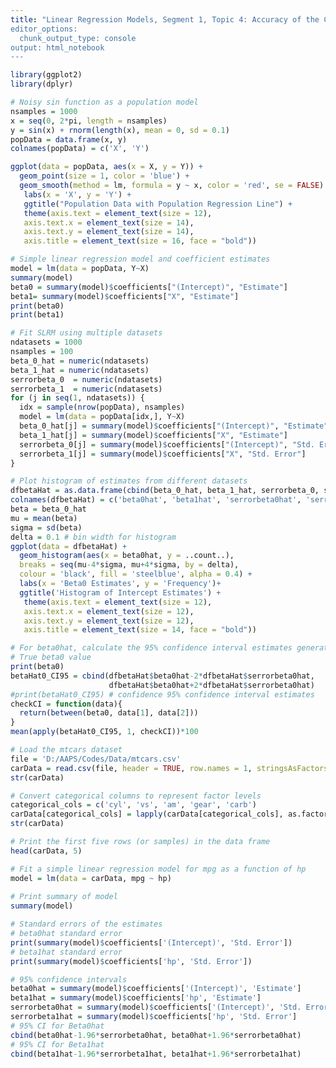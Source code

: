 ```yaml
---
title: "Linear Regression Models, Segment 1, Topic 4: Accuracy of the Coefficient Estimates: Standard Errors, Confidence Intervals, & Hypothesis Tests
editor_options:
  chunk_output_type: console
output: html_notebook
---
```


```r
library(ggplot2)
library(dplyr)
```

```r
# Noisy sin function as a population model
nsamples = 1000
x = seq(0, 2*pi, length = nsamples)
y = sin(x) + rnorm(length(x), mean = 0, sd = 0.1)
popData = data.frame(x, y)
colnames(popData) = c('X', 'Y')

ggplot(data = popData, aes(x = X, y = Y)) +
  geom_point(size = 1, color = 'blue') + 
  geom_smooth(method = lm, formula = y ~ x, color = 'red', se = FALSE) +
   labs(x = 'X', y = 'Y') + 
   ggtitle("Population Data with Population Regression Line") +
   theme(axis.text = element_text(size = 12),
   axis.text.x = element_text(size = 14),
   axis.text.y = element_text(size = 14),
   axis.title = element_text(size = 16, face = "bold"))
```

```r
# Simple linear regression model and coefficient estimates
model = lm(data = popData, Y~X)
summary(model)
beta0 = summary(model)$coefficients["(Intercept)", "Estimate"]
beta1= summary(model)$coefficients["X", "Estimate"]
print(beta0)
print(beta1)
```

```r
# Fit SLRM using multiple datasets
ndatasets = 1000
nsamples = 100
beta_0_hat = numeric(ndatasets)
beta_1_hat = numeric(ndatasets)
serrorbeta_0  = numeric(ndatasets)
serrorbeta_1  = numeric(ndatasets)
for (j in seq(1, ndatasets)) {
  idx = sample(nrow(popData), nsamples)
  model = lm(data = popData[idx,], Y~X)
  beta_0_hat[j] = summary(model)$coefficients["(Intercept)", "Estimate"]
  beta_1_hat[j] = summary(model)$coefficients["X", "Estimate"]
  serrorbeta_0[j] = summary(model)$coefficients["(Intercept)", "Std. Error"]
  serrorbeta_1[j] = summary(model)$coefficients["X", "Std. Error"]
}
```

```r
# Plot histogram of estimates from different datasets
dfbetaHat = as.data.frame(cbind(beta_0_hat, beta_1_hat, serrorbeta_0, serrorbeta_1))
colnames(dfbetaHat) = c('beta0hat', 'beta1hat', 'serrorbeta0hat', 'serrorbeta1hat')
beta = beta_0_hat
mu = mean(beta)
sigma = sd(beta)
delta = 0.1 # bin width for histogram
ggplot(data = dfbetaHat) +
  geom_histogram(aes(x = beta0hat, y = ..count..),
  breaks = seq(mu-4*sigma, mu+4*sigma, by = delta),
  colour = 'black', fill = 'steelblue', alpha = 0.4) +
  labs(x = 'Beta0 Estimates', y = 'Frequency')+
  ggtitle('Histogram of Intercept Estimates') +
   theme(axis.text = element_text(size = 12),
   axis.text.x = element_text(size = 12),
   axis.text.y = element_text(size = 12),
   axis.title = element_text(size = 14, face = "bold"))
```

```r
# For beta0hat, calculate the 95% confidence interval estimates generated from# each dataset. After that, find the percentage of the intervals generated from all datasets that actually contain the true beta0 value.
# True beta0 value
print(beta0)
betaHat0_CI95 = cbind(dfbetaHat$beta0hat-2*dfbetaHat$serrorbeta0hat,
                      dfbetaHat$beta0hat+2*dfbetaHat$serrorbeta0hat)
#print(betaHat0_CI95) # confidence 95% confidence interval estimates
checkCI = function(data){
  return(between(beta0, data[1], data[2]))
}
mean(apply(betaHat0_CI95, 1, checkCI))*100 
```

```r
# Load the mtcars dataset
file = 'D:/AAPS/Codes/Data/mtcars.csv'
carData = read.csv(file, header = TRUE, row.names = 1, stringsAsFactors = FALSE)
str(carData)
```

```r
# Convert categorical columns to represent factor levels
categorical_cols = c('cyl', 'vs', 'am', 'gear', 'carb')
carData[categorical_cols] = lapply(carData[categorical_cols], as.factor)
str(carData)
```

```r
# Print the first five rows (or samples) in the data frame
head(carData, 5)
```


```r
# Fit a simple linear regression model for mpg as a function of hp
model = lm(data = carData, mpg ~ hp)
           
# Print summary of model
summary(model)
```

```r
# Standard errors of the estimates
# beta0hat standard error
print(summary(model)$coefficients['(Intercept)', 'Std. Error'])
# beta1hat standard error
print(summary(model)$coefficients['hp', 'Std. Error'])
```

```r
# 95% confidence intervals
beta0hat = summary(model)$coefficients['(Intercept)', 'Estimate']
beta1hat = summary(model)$coefficients['hp', 'Estimate']
serrorbeta0hat = summary(model)$coefficients['(Intercept)', 'Std. Error']
serrorbeta1hat = summary(model)$coefficients['hp', 'Std. Error']
# 95% CI for Beta0hat
cbind(beta0hat-1.96*serrorbeta0hat, beta0hat+1.96*serrorbeta0hat)
# 95% CI for Beta1hat
cbind(beta1hat-1.96*serrorbeta1hat, beta1hat+1.96*serrorbeta1hat)
```

